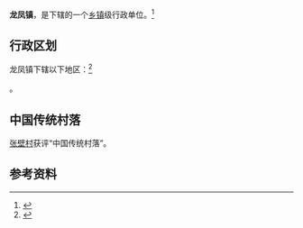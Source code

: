 {{中国乡级行政区
|景观照片文件名 = 
|景观照片描述 = 
|汉语拼音 = 
|其他语言 = 
|其他语言名称 = 
|旧称 = 
|地名出处 = 
|位置图文件名 = 
|位置图描述 = 
|自定义图片= 
|建置时间 = 
|政府驻地 = 
|毗邻 = 
|总面积 = 
|总人口 = 
|总人口年份 = 
|户籍人口 = 
|户籍人口年份 = 
|常住人口 = 
|常住人口年份 = 
|人口密度 = 
|GDP = 
|GDP年份 = 
|邮政编码 = 
|电话区号 = 354
|官方网站 = 
|网站名称 = 
|14/07/81/104/000}}

'''龙凤镇'''，是{{PRC admin/fullname|14/07/81/104/000|3}}下辖的一个[[乡镇|乡镇]]级行政单位。<ref>{{PRC admin/ref sgc|{{PRC admin/parent|14/07/81/104/000}}}}</ref>

== 行政区划 ==

龙凤镇下辖以下地区：<ref>{{PRC admin/ref sgc|14/07/81/104/000}}</ref>

{{PRC admin/children|14/07/81/104/000}}。

==中国传统村落==
[[张壁村|张壁村]]获评“中国传统村落”。

== 参考资料 ==

{{reflist}}

{{行政区划小作品}}
{{PRC admin/navcat|14/07/81/104/000}}